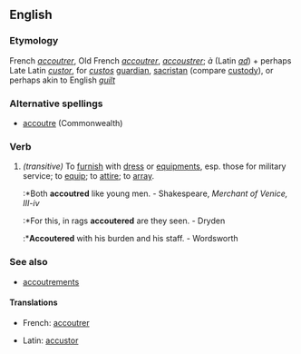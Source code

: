 ==English==

===Etymology===
French ''[[accoutrer]]'', Old French ''[[accoutrer]]'', ''[[accoustrer]]''; ''à'' (Latin ''[[ad]]'') + perhaps Late Latin ''[[custor]]'', for ''[[custos]]'' [[guardian]], [[sacristan]] (compare [[custody]]), or perhaps akin to English ''[[guilt]]''

===Alternative spellings===
*[[accoutre]] (Commonwealth)

===Verb===
{{en-infl-reg-consonant|accouter||}}
# ''(transitive)'' To [[furnish]] with [[dress]] or [[equipment]]s, esp. those for military service; to [[equip]]; to [[attire]]; to [[array]].
#:*Both '''accoutred''' like young men. - Shakespeare, ''Merchant of Venice, III-iv''
#:*For this, in rags '''accoutered''' are they seen. - Dryden
#:*'''Accoutered''' with his burden and his staff. - Wordsworth

===See also===
*[[accoutrements]]

====Translations====
{{top}}
*French: [[accoutrer]]
{{mid}}
*Latin: [[accustor]]
{{bottom}}